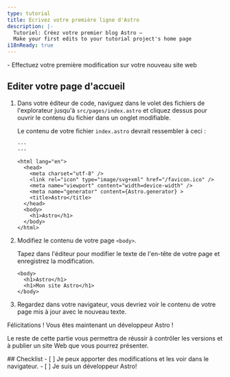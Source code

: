 ```yaml
---
type: tutorial
title: Ecrivez votre première ligne d'Astro
description: |-
  Tutoriel: Créez votre premier blog Astro —
  Make your first edits to your tutorial project's home page
i18nReady: true
---
```




<PreCheck>
  - Effectuez votre première modification sur votre nouveau site web
</PreCheck>

## Editer votre page d'accueil

1. Dans votre éditeur de code, naviguez dans le volet des fichiers de l'explorateur jusqu'à `src/pages/index.astro` et cliquez dessus pour ouvrir le contenu du fichier dans un onglet modifiable.

    Le contenu de votre fichier `index.astro` devrait ressembler à ceci :

    ```astro title="src/pages/index.astro"
    ---
    ---

    <html lang="en">
      <head>
        <meta charset="utf-8" />
        <link rel="icon" type="image/svg+xml" href="/favicon.ico" />
        <meta name="viewport" content="width=device-width" />
        <meta name="generator" content={Astro.generator} >
        <title>Astro</title>
      </head>
      <body>
        <h1>Astro</h1>
      </body>
    </html>
    ```

2. Modifiez le contenu de votre page `<body>`.

    Tapez dans l'éditeur pour modifier le texte de l'en-tête de votre page et enregistrez la modification.

    ```astro title="src/pages/index.astro" del={2} ins={3}
    <body>
      <h1>Astro</h1>
      <h1>Mon site Astro</h1>
    </body>
    ```

3. Regardez dans votre navigateur, vous devriez voir le contenu de votre page mis à jour avec le nouveau texte.

Félicitations ! Vous êtes maintenant un développeur Astro !

Le reste de cette partie vous permettra de réussir à contrôler les versions et à publier un site Web que vous pourrez présenter.



<Box icon="check-list">
## Checklist

<Checklist>
- [ ] Je peux apporter des modifications et les voir dans le navigateur.
- [ ] Je suis un développeur Astro!
</Checklist>
</Box>

